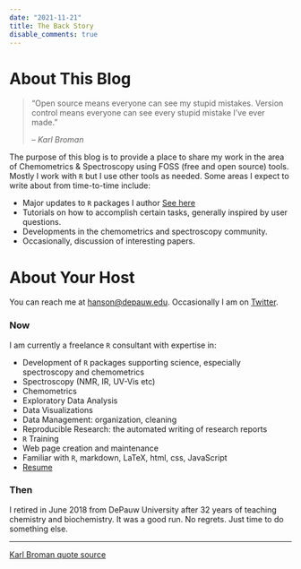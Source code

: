 ```yaml
---
date: "2021-11-21"
title: The Back Story
disable_comments: true
---
```


# About This Blog

> "Open source means everyone can see my stupid mistakes.
> Version control means everyone can see every stupid mistake I’ve ever made."
>
> -- <cite>Karl Broman</cite>

The purpose of this blog is to provide a place to share my work in the area of Chemometrics & Spectroscopy using FOSS (free and open source) tools.  Mostly I work with `R` but I use other tools as needed.  Some areas I expect to write about from time-to-time include:

* Major updates to `R` packages I author [See here](https://github.com/bryanhanson?tab=repositories)
* Tutorials on how to accomplish certain tasks, generally inspired by user questions.
* Developments in the chemometrics and spectroscopy community.
* Occasionally, discussion of interesting papers.

# About Your Host

You can reach me at <a href="mailto:hanson@depauw.edu">hanson@depauw.edu</a>.  Occasionally I am on [Twitter](https://twitter.com/profbryanhanson).

### Now

I am currently a freelance `R` consultant with expertise in:

* Development of `R` packages supporting science, especially spectroscopy and chemometrics
* Spectroscopy (NMR, IR, UV-Vis etc)
* Chemometrics
* Exploratory Data Analysis
* Data Visualizations
* Data Management: organization, cleaning
* Reproducible Research: the automated writing of research reports
* `R` Training
* Web page creation and maintenance
* Familiar with `R`, markdown, LaTeX, html, css, JavaScript
* [Resume](resume.html)

### Then

I retired in June 2018 from DePauw University after 32 years of teaching chemistry and biochemistry.  It was a good run. No regrets.  Just time to do something else.

<hr>

[Karl Broman quote source](https://kbroman.wordpress.com/2011/08/17/the-stupidest-r-code-ever/)
